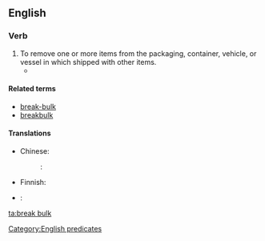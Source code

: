 ==English==

===Verb===
{{en-verb|inf=[[break]] [[bulk]]|breaks bulk|breaking bulk|broke bulk|broken bulk}}

# To remove one or more items from the packaging, container, vehicle, or vessel in which shipped with other items.
#* {{quote-journal|journal=Railway age|volume=72|year=1922|title=Erie Adopts Direct Freight Delivery at New York: Plan Involves '''Breaking Bulk''' at Jersey City, N. J., and Use of Auto Trucks, Tractors and Trailers and Ferries|passage=a plan is under advisement for the extension of the present newly installed method by the utilization of '''breaking bulk''' at a transfer, transferring the freight to containers which will be moved by special container floats to a centrally located pier and then by trucks to destination or to inland stations.}}

====Related terms====
* [[break-bulk]]
* [[breakbulk]]

====Translations====
{{trans-top|to remove items in shipment from their packaging, container, or vessel}}
* Chinese:
*: {{ttbc|cmn}}: {{t|cmn|卸货|sc=Hani}}
{{trans-mid}}
* Finnish: {{t-|fi|purkaa lasti|alt=purkaa lastia}}
* {{ttbc|Russian}}: {{t-|ru|начинать разгрузку|tr=načinát’ razgrúzku|sc=Cyrl}}
{{trans-bottom}}

[[Category:English predicates]]

[[ta:break bulk]]